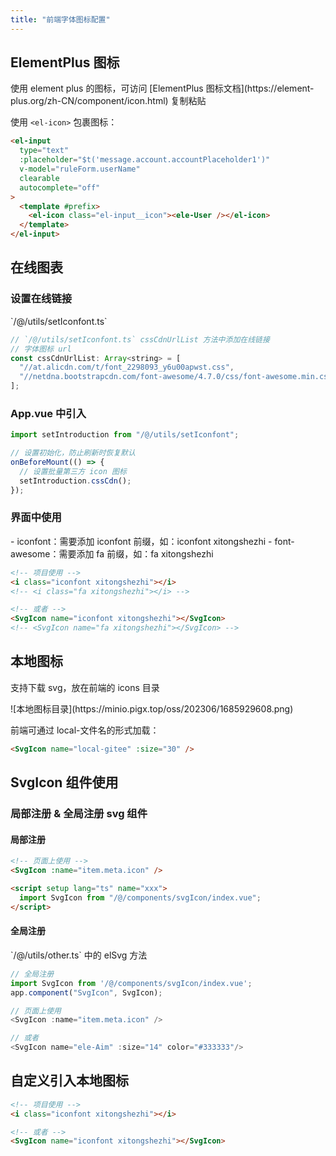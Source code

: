 ```yaml
---
title: "前端字体图标配置"
---
```


## ElementPlus 图标

<Note>
使用 element plus 的图标，可访问 [ElementPlus 图标文档](https://element-plus.org/zh-CN/component/icon.html) 复制粘贴
</Note>

使用 `<el-icon>` 包裹图标：

```html
<el-input
  type="text"
  :placeholder="$t('message.account.accountPlaceholder1')"
  v-model="ruleForm.userName"
  clearable
  autocomplete="off"
>
  <template #prefix>
    <el-icon class="el-input__icon"><ele-User /></el-icon>
  </template>
</el-input>
```

## 在线图表

### 设置在线链接

<Card title="代码位置" icon="code">
  `/@/utils/setIconfont.ts`
</Card>

```javascript
// `/@/utils/setIconfont.ts` cssCdnUrlList 方法中添加在线链接
// 字体图标 url
const cssCdnUrlList: Array<string> = [
  "//at.alicdn.com/t/font_2298093_y6u00apwst.css",
  "//netdna.bootstrapcdn.com/font-awesome/4.7.0/css/font-awesome.min.css",
];
```

### App.vue 中引入

```javascript
import setIntroduction from "/@/utils/setIconfont";

// 设置初始化，防止刷新时恢复默认
onBeforeMount(() => {
  // 设置批量第三方 icon 图标
  setIntroduction.cssCdn();
});
```

### 界面中使用

<Note>
- iconfont：需要添加 iconfont 前缀，如：iconfont xitongshezhi
- font-awesome：需要添加 fa 前缀，如：fa xitongshezhi
</Note>

```html
<!-- 项目使用 -->
<i class="iconfont xitongshezhi"></i>
<!-- <i class="fa xitongshezhi"></i> -->

<!-- 或者 -->
<SvgIcon name="iconfont xitongshezhi"></SvgIcon>
<!-- <SvgIcon name="fa xitongshezhi"></SvgIcon> -->
```

## 本地图标

支持下载 svg，放在前端的 icons 目录

<Card title="本地图标目录结构" icon="folder">
  ![本地图标目录](https://minio.pigx.top/oss/202306/1685929608.png)
</Card>

前端可通过 local-文件名的形式加载：

```html
<SvgIcon name="local-gitee" :size="30" />
```

## SvgIcon 组件使用

### 局部注册 & 全局注册 svg 组件

#### 局部注册

```html
<!-- 页面上使用 -->
<SvgIcon :name="item.meta.icon" />

<script setup lang="ts" name="xxx">
  import SvgIcon from "/@/components/svgIcon/index.vue";
</script>
```

#### 全局注册

<Card title="代码位置" icon="code">
  `/@/utils/other.ts` 中的 elSvg 方法
</Card>

```javascript
// 全局注册
import SvgIcon from '/@/components/svgIcon/index.vue';
app.component("SvgIcon", SvgIcon);

// 页面上使用
<SvgIcon :name="item.meta.icon" />

// 或者
<SvgIcon name="ele-Aim" :size="14" color="#333333"/>
```

## 自定义引入本地图标

```html
<!-- 项目使用 -->
<i class="iconfont xitongshezhi"></i>

<!-- 或者 -->
<SvgIcon name="iconfont xitongshezhi"></SvgIcon>
```
